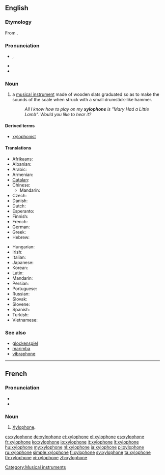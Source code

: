 {{wikipedia}}
==English==

===Etymology===
From {{confix|xylo|t1=of wood|phone|t2=sound}}.

===Pronunciation===
* {{enPR|zīʹlə-fōn'}}, {{IPA|/ˈzaɪ.lə.ˌfəʊn/}}
* {{audio|En-us-xylophone.ogg|Audio (US)}}
* {{hyphenation|xy|lo|phone}}

===Noun===
{{en-noun}}

# a [[musical instrument]] made of wooden slats graduated so as to make the sounds of the scale when struck with a small drumstick-like hammer.
#: ''All I know how to play on my '''xylophone''' is "Mary Had a Little Lamb". Would you like to hear it?''

====Derived terms====
* [[xylophonist]]

====Translations====
{{trans-top|musical instrument}}
* [[Afrikaans]]: {{t|af|xilofoon|xs=Afrikaans}}
* Albanian: {{t-|sq|ksilofon|xs=Albanian}}
* Arabic: {{t-|ar|زايلفون|m|tr=zailufú:n}}
* Armenian: {{t-|hy|քսիլոֆոն|tr=k'silofon}}
* [[Catalan]]: {{t|ca|xilòfon|m}}
* Chinese:
** Mandarin: {{t-|cmn|木琴|tr=mùqín|sc=Hani}}
* Czech: {{t+|cs|xylofon|m}}
* Danish: {{t-|da|xylofon|c}}
* Dutch: {{t+|nl|xylofoon|m}}
* Esperanto: {{t-|eo|ksilofono|xs=Esperanto}}
* Finnish: {{t+|fi|ksylofoni}}
* French: {{t+|fr|xylophone|m}}
* German: {{t+|de|Xylophon|n}}
* Greek: {{t+|el|ξυλόφωνο|n|tr=ksilófono}}
* Hebrew: {{t+|he|קסילופון|m|tr=ksilofón}}
{{trans-mid}}
* Hungarian: {{t+|hu|xilofon}}
* Irish: {{t-|ga|xileafón|m|xs=Irish}}
* Italian: {{t+|it|xilofono|m}}
* Japanese: {{t+|ja|木琴|tr=mokkin}}
* Korean: {{t+|ko|실로폰|tr=sillopon|sc=Hang}}
* Latin: {{t|la|xylophonium|n}}
* Mandarin: {{t-|cmn|木琴|alt=木琴 |tr=mùqín|sc=Hani}}
* Persian: {{t|fa|سنتور چوبی|xs=Persian}}
* Portuguese: {{t+|pt|xilofone|m}}
* Russian: {{t+|ru|ксилофон|m|tr=ksilofón}}
* Slovak: {{t|sk|xylofón|m}}
* Slovene: {{t+|sl|ksilofon|m}}
* Spanish: {{t+|es|xilófono|m}}
* Turkish: {{t+|tr|ksilofon}}
* Vietnamese: {{t|vi|mộc cầm|xs=Vietnamese}}
{{trans-bottom}}

===See also===
* [[glockenspiel]]
* [[marimba]]
* [[vibraphone]]
[[Category:Musical instruments]]
----

==French==

===Pronunciation===
* {{audio|Fr-xylophone.ogg|audio}}
* {{IPA|/ɡzi.lɔ.fɔn/|lang=fr}}

===Noun===
{{fr-noun|m|s}}

# [[xylophone#English|Xylophone]].

[[cs:xylophone]]
[[de:xylophone]]
[[et:xylophone]]
[[el:xylophone]]
[[es:xylophone]]
[[fr:xylophone]]
[[ko:xylophone]]
[[io:xylophone]]
[[it:xylophone]]
[[lt:xylophone]]
[[hu:xylophone]]
[[my:xylophone]]
[[nl:xylophone]]
[[ja:xylophone]]
[[pl:xylophone]]
[[ru:xylophone]]
[[simple:xylophone]]
[[fi:xylophone]]
[[sv:xylophone]]
[[ta:xylophone]]
[[th:xylophone]]
[[vi:xylophone]]
[[zh:xylophone]]